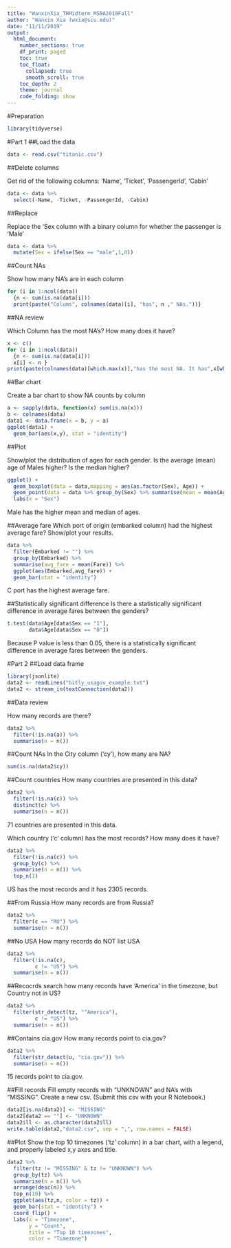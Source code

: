 ```yaml
---
title: "WanxinXia_THMidterm_MSBA2019Fall"
author: "Wanxin Xia (wxia@scu.edu)"
date: "11/11/2019"
output: 
  html_document:
    number_sections: true
    df_print: paged
    toc: true
    toc_float:
      collapsed: true
      smooth_scroll: true
    toc_depth: 2
    theme: journal
    code_folding: show
---
```


#Preparation

```r
library(tidyverse)
```


#Part 1
##Load the data

```r
data <- read.csv("titanic.csv")
```

##Delete columns

Get rid of the following columns: 'Name', 'Ticket', 'PassengerId', 'Cabin'
```r
data <- data %>%
  select(-Name, -Ticket, -PassengerId, -Cabin)
```

##Replace

Replace the ‘Sex column with a binary column for whether the passenger is ‘Male’
```r
data <- data %>%
  mutate(Sex = ifelse(Sex == "male",1,0))
```

##Count NAs

Show how many NA’s are in each column
```r
for (i in 1:ncol(data))
  {n <- sum(is.na(data[i]))
  print(paste("Colums", colnames(data)[i], "has", n ," NAs."))}
```

##NA review

Which Column has the most NA’s? How many does it have?
```r
x <- c()
for (i in 1:ncol(data))
  {n <- sum(is.na(data[i]))
  x[i] <- n }
print(paste(colnames(data)[which.max(x)],"has the most NA. It has",x[which.max(x)],"NAs."))
```


##Bar chart

Create a bar chart to show NA counts by column
```r
a <- sapply(data, function(x) sum(is.na(x)))
b <- colnames(data)
data1 <- data.frame(x = b, y = a)
ggplot(data1) +
  geom_bar(aes(x,y), stat = "identity")
```

##Plot

Show/plot the distribution of ages for each gender. Is the average (mean) age of Males higher? Is the median higher?
```r
ggplot() +
  geom_boxplot(data = data,mapping = aes(as.factor(Sex), Age)) +
  geom_point(data = data %>% group_by(Sex) %>% summarise(mean = mean(Age, na.rm = TRUE)), mapping = aes(as.factor(Sex),mean), color = "red") +
  labs(x = "Sex")
```

Male has the higher mean and median of ages.


##Average fare
Which port of origin (embarked column) had the highest average fare? Show/plot your results.
```r
data %>%
  filter(Embarked != "") %>%
  group_by(Embarked) %>%
  summarise(avg_fare = mean(Fare)) %>%
  ggplot(aes(Embarked,avg_fare)) +
  geom_bar(stat = "identity")
```

C port has the highest average fare.


##Statistically significant difference
Is there a statistically significant difference in average fares between the genders?
```r
t.test(data$Age[data$Sex == "1"],
       data$Age[data$Sex == "0"])
```

Because P value is less than 0.05, there is a statistically significant difference in average fares between the genders.


#Part 2
##Load data frame

```r
library(jsonlite)
data2 <- readLines("bitly_usagov_example.txt")
data2 <- stream_in(textConnection(data2))
```

##Data review

How many records are there?
```r
data2 %>%
  filter(!is.na(a)) %>%
  summarise(n = n())
```

##Count NAs
In the City column (‘cy’), how many are NA?
```r
sum(is.na(data2$cy))
```


##Count countries
How many countries are presented in this data? 
```r
data2 %>%
  filter(!is.na(c)) %>%
  distinct(c) %>%
  summarise(n = n()) 
```
71 countries are presented in this data.


Which country (‘c’ column) has the most records? How many does it have?
```r
data2 %>%
  filter(!is.na(c)) %>%
  group_by(c) %>%
  summarise(n = n()) %>%
  top_n(1)
```
US has the most records and it has 2305 records.


##From Russia
How many records are from Russia?
```r
data2 %>%
  filter(c == "RU") %>%
  summarise(n = n()) 
```


##No USA
How many records do NOT list USA
```r
data2 %>%
  filter(!is.na(c),
         c != "US") %>%
  summarise(n = n())
```


##Recocrds search
how many records have 'America' in the timezone, but Country not in US?
```r
data2 %>%
  filter(str_detect(tz, "^America"),
         c != "US") %>%
  summarise(n = n())
```

##Contains cia.gov
How many records point to cia.gov?
```r
data2 %>%
  filter(str_detect(u, "cia.gov")) %>%
  summarise(n = n())
```

15 records point to cia.gov.

##Fill records
Fill empty records with “UNKNOWN” and NA’s with “MISSING”. Create a new csv. (Submit this csv with your R Notebook.)
```r
data2[is.na(data2)] <- "MISSING"
data2[data2 == ""] <- "UNKNOWN"
data2$ll <- as.character(data2$ll)
write.table(data2,"data2.csv", sep = ",", row.names = FALSE)
```


##Plot
Show the top 10 timezones (‘tz’ column) in a bar chart, with a legend, and properly labeled x,y axes and title.
```r
data2 %>%
  filter(tz != "MISSING" & tz != "UNKNOWN") %>%
  group_by(tz) %>%
  summarise(n = n()) %>%
  arrange(desc(n)) %>%
  top_n(10) %>%
  ggplot(aes(tz,n, color = tz)) +
  geom_bar(stat = "identity") +
  coord_flip() +
  labs(x = "Timezone",
       y = "Count",
       title = "Top 10 timezones",
       color = "Timezone")
```































